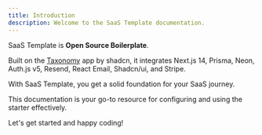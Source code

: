 ```yaml
---
title: Introduction
description: Welcome to the SaaS Template documentation.
---
```


SaaS Template is <b>Open Source Boilerplate</b>.

Built on the [Taxonomy](https://github.com/shadcn-ui/taxonomy) app by shadcn, it integrates Next.js 14, Prisma, Neon, Auth.js v5, Resend, React Email, Shadcn/ui, and Stripe.

With SaaS Template, you get a solid foundation for your SaaS journey.

This documentation is your go-to resource for configuring and using the starter effectively.

Let's get started and happy coding!
